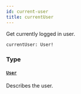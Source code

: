 ```yaml
---
id: current-user
title: currentUser
---
```


Get currently logged in user.

```graphql
currentUser: User!

```

### Type

#### [`User`](../objects/user.mdx)

Describes the user.
